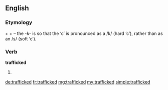 ==English==

===Etymology===
{{term|traffic|lang=en}} + {{term|-k-|lang=en}} + {{term|-ed|lang=en}} – the ''-k-'' is so that the ‘c’ is pronounced as a /k/ (hard ‘c’), rather than as an /s/ (soft ‘c’).

===Verb===
'''trafficked'''

# {{past of|traffic}}

[[de:trafficked]]
[[fr:trafficked]]
[[mg:trafficked]]
[[my:trafficked]]
[[simple:trafficked]]